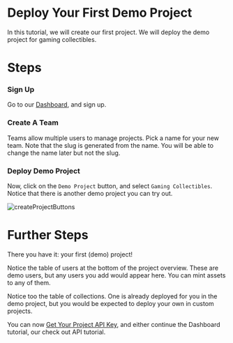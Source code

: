 
# Deploy Your First Demo Project

In this tutorial, we will create our first project. We will deploy the demo project for gaming collectibles.

# Steps

<Steps>

### Sign Up
Go to our [Dashboard](https://dashboard.owlprotocol.xyz/), and sign up.

### Create A Team

Teams allow multiple users to manage projects. Pick a name for your new team. Note that the slug is generated from the name. You will be able to change the name later but not the slug.


<Screenshot src={createTeam} alt="createTeam" />

### Deploy Demo Project

Now, click on the `Demo Project` button, and select `Gaming Collectibles`. Notice that there is another demo project you can try out.


<Image src={createProjectButtons} alt="createProjectButtons" height={65} />


<Screenshot src={demoProjectTypeSelect} alt="demoProjectTypeSelect" />

</Steps>

# Further Steps

There you have it: your first (demo) project!

Notice the table of users at the bottom of the project overview. These are demo users, but any users you add would appear here. You can mint assets to any of them.

Notice too the table of collections. One is already deployed for you in the demo project, but you would be expected to deploy your own in custom projects.

You can now [Get Your Project API Key](/dashboard-docs/get-api-key), and either continue the Dashboard tutorial, our check out API tutorial.

